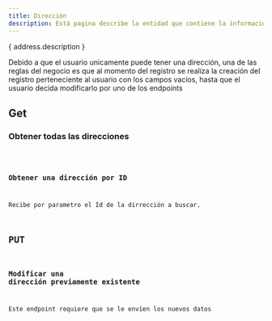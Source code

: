 ```yaml
---
title: Dirección
description: Está pagina describe la entidad que contiene la información de la dirección del usuario
---
```


{
address.description
}

<Table infoTable={address} />

Debido a que el usuario unicamente puede tener una dirección, una de las reglas del negocio es que al momento del registro se realiza la creación del registro perteneciente al usuario con los campos vacíos, hasta que el usuario decida modificarlo por uno de los endpoints

## Get

### Obtener todas las direcciones

<Endpoint HTTPVerb="GET" badgeVariant="tip" urlText="/api/Address" />
<Code code={getAll} lang="json" title="response.json" />

### Obtener una dirección por ID

Recibe por parametro el Id de la dirrección a buscar.
<Endpoint HTTPVerb="GET" badgeVariant="tip" urlText="/api/Address/{id}" />

## PUT
### Modificar una dirección previamente existente

Este endpoint requiere que se le envíen los nuevos datos 
<Endpoint HTTPVerb="PUT" badgeVariant="caution" urlText="/api/Address/{id}" />
<Code code={updateBody} lang="ts" title="updateBody.d.ts" />